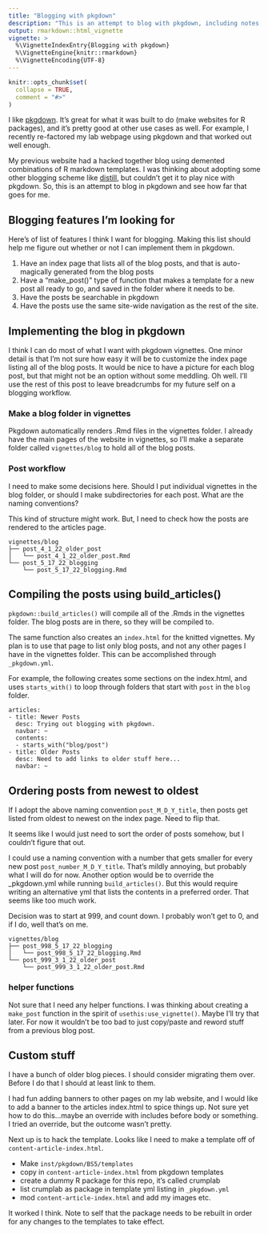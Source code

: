 ```yaml
---
title: "Blogging with pkgdown"
description: "This is an attempt to blog with pkgdown, including notes to self about how this would work."
output: rmarkdown::html_vignette
vignette: >
  %\VignetteIndexEntry{Blogging with pkgdown}
  %\VignetteEngine{knitr::rmarkdown}
  %\VignetteEncoding{UTF-8}
---
```


```r
knitr::opts_chunk$set(
  collapse = TRUE,
  comment = "#>"
)
```

I like [pkgdown](https://pkgdown.r-lib.org). It's great for what it was built to do (make websites for R packages), and it's pretty good at other use cases as well. For example, I recently re-factored my lab webpage using pkgdown and that worked out well enough.

My previous website had a hacked together blog using demented combinations of R markdown templates. I was thinking about adopting some other blogging scheme like [distill](https://rstudio.github.io/distill/), but couldn't get it to play nice with pkgdown. So, this is an attempt to blog in pkgdown and see how far that goes for me. 

## Blogging features I'm looking for

Here's of list of features I think I want for blogging. Making this list should help me figure out whether or not I can implement them in pkgdown. 

1. Have an index page that lists all of the blog posts, and that is auto-magically generated from the blog posts
2. Have a "make_post()" type of function that makes a template for a new post all ready to go, and saved in the folder where it needs to be.
3. Have the posts be searchable in pkgdown
4. Have the posts use the same site-wide navigation as the rest of the site.

## Implementing the blog in pkgdown

I think I can do most of what I want with pkgdown vignettes. One minor detail is that I'm not sure how easy it will be to customize the index page listing all of the blog posts. It would be nice to have a picture for each blog post, but that might not be an option without some meddling. Oh well. I'll use the rest of this post to leave breadcrumbs for my future self on a blogging workflow.

### Make a blog folder in vignettes

Pkgdown automatically renders .Rmd files in the vignettes folder. I already have the main pages of the website in vignettes, so I'll make a separate folder called `vignettes/blog` to hold all of the blog posts.

### Post workflow

I need to make some decisions here. Should I put individual vignettes in the blog folder, or should I make subdirectories for each post. What are the naming conventions?

This kind of structure might work. But, I need to check how the posts are rendered to the articles page.

```
vignettes/blog
├── post_4_1_22_older_post
│   └── post_4_1_22_older_post.Rmd
└── post_5_17_22_blogging
    └── post_5_17_22_blogging.Rmd
```

## Compiling the posts using build_articles()

`pkgdown::build_articles()` will compile all of the .Rmds in the vignettes folder. The blog posts are in there, so they will be compiled to. 

The same function also creates an `index.html` for the knitted vignettes. My plan is to use that page to list only blog posts, and not any other pages I have in the vignettes folder. This can be accomplished through `_pkgdown.yml`.

For example, the following creates some sections on the index.html, and uses `starts_with()` to loop through folders that start with `post` in the `blog` folder. 

```
articles:
- title: Newer Posts
  desc: Trying out blogging with pkgdown.
  navbar: ~
  contents:
  - starts_with("blog/post")
- title: Older Posts
  desc: Need to add links to older stuff here...
  navbar: ~
```

## Ordering posts from newest to oldest

If I adopt the above naming convention `post_M_D_Y_title`, then posts get listed from oldest to newest on the index page. Need to flip that.

It seems like I would just need to sort the order of posts somehow, but I couldn't figure that out. 

I could use a naming convention with a number that gets smaller for every new post `post_number_M_D_Y_title`. That's mildly annoying, but probably what I will do for now. Another option would be to override the _pkgdown.yml while running `build_articles()`. But this would require writing an alternative yml that lists the contents in a preferred order. That seems like too much work.

Decision was to start at 999, and count down. I probably won't get to 0, and if I do, well that's on me.

```
vignettes/blog
├── post_998_5_17_22_blogging
│   └── post_998_5_17_22_blogging.Rmd
└── post_999_3_1_22_older_post
    └── post_999_3_1_22_older_post.Rmd
```

### helper functions

Not sure that I need any helper functions. I was thinking about creating a `make_post` function in the spirit of `usethis:use_vignette()`. Maybe I'll try that later. For now it wouldn't be too bad to just copy/paste and reword stuff from a previous blog post.

## Custom stuff

I have a bunch of older blog pieces. I should consider migrating them over. Before I do that I should at least link to them.

I had fun adding banners to other pages on my lab website, and I would like to add a banner to the articles index.html to spice things up. Not sure yet how to do this...maybe an override with includes before body or something. I tried an override, but the outcome wasn't pretty.

Next up is to hack the template. Looks like I need to make a template off of `content-article-index.html`. 

- Make `inst/pkgdown/BS5/templates`
- copy in `content-article-index.html` from pkgdown templates
- create a dummy R package for this repo, it's called crumplab
- list crumplab as package in template yml listing in `_pkgdown.yml`
- mod `content-article-index.html` and add my images etc.

It worked I think. Note to self that the package needs to be rebuilt in order for any changes to the templates to take effect.
















